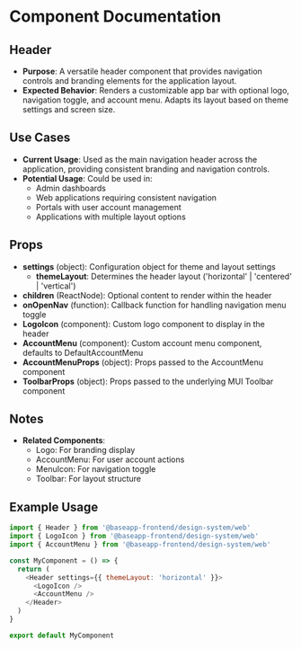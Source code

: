 
<Meta title="@baseapp-frontend | components/Navigation/Header" />

# Component Documentation

## Header

- **Purpose**: A versatile header component that provides navigation controls and branding elements for the application layout.
- **Expected Behavior**: Renders a customizable app bar with optional logo, navigation toggle, and account menu. Adapts its layout based on theme settings and screen size.

## Use Cases

- **Current Usage**: Used as the main navigation header across the application, providing consistent branding and navigation controls.
- **Potential Usage**: Could be used in:
  - Admin dashboards
  - Web applications requiring consistent navigation
  - Portals with user account management
  - Applications with multiple layout options

## Props

- **settings** (object): Configuration object for theme and layout settings
  - **themeLayout**: Determines the header layout ('horizontal' | 'centered' | 'vertical')
- **children** (ReactNode): Optional content to render within the header
- **onOpenNav** (function): Callback function for handling navigation menu toggle
- **LogoIcon** (component): Custom logo component to display in the header
- **AccountMenu** (component): Custom account menu component, defaults to DefaultAccountMenu
- **AccountMenuProps** (object): Props passed to the AccountMenu component
- **ToolbarProps** (object): Props passed to the underlying MUI Toolbar component

## Notes

- **Related Components**:
  - Logo: For branding display
  - AccountMenu: For user account actions
  - MenuIcon: For navigation toggle
  - Toolbar: For layout structure

## Example Usage

```javascript
import { Header } from '@baseapp-frontend/design-system/web'
import { LogoIcon } from '@baseapp-frontend/design-system/web'
import { AccountMenu } from '@baseapp-frontend/design-system/web'

const MyComponent = () => {
  return (
    <Header settings={{ themeLayout: 'horizontal' }}>
      <LogoIcon />
      <AccountMenu />
    </Header>
  )
}

export default MyComponent
```
